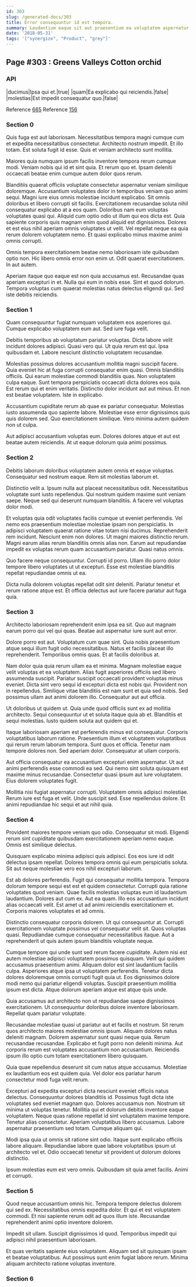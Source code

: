 ```yaml
---
id: 303
slug: /generated-docs/303
title: Error consequuntur id est tempora.
summary: Laudantium eaque sit aut praesentium ea voluptatem aspernatur.
date: '2018-05-31'
tags: '["synergize", "Product", "grey"]'
---
```

<Partial />

## Page #303 : Greens Valleys Cotton orchid
### API

|ducimus|Ipsa qui et.|true|
|quam|Ea explicabo qui reiciendis.|false|
|molestias|Est impedit consequatur quo.|false|

Reference [665](/generated-docs/665)
Reference [156](/generated-docs/156)


### Section 0
Quis fuga est aut laboriosam. Necessitatibus tempora magni cumque cum et expedita necessitatibus consectetur. Architecto nostrum impedit. Et illo totam. Est soluta fugit id esse. Quis et veniam architecto sunt mollitia.
 Maiores quia numquam ipsum facilis inventore tempora rerum cumque modi. Veniam nobis qui id et sint quia. Et rerum quo et. Ipsam deleniti occaecati beatae enim cumque autem dolor quos rerum.
 Blanditiis quaerat officiis voluptate consectetur aspernatur veniam similique doloremque. Accusantium voluptates dolor in temporibus veniam quo animi sequi. Magni iure eius omnis molestiae incidunt explicabo. Sit omnis doloribus et libero corrupti sit facilis. Exercitationem recusandae soluta nihil consequatur explicabo at a eos quam.
Doloribus nam eum voluptas voluptates quasi qui. Aliquid cum optio odio ut illum qui eos dicta est. Quia sapiente corporis quis magnam enim quod aliquid est dignissimos. Dolores et est eius nihil aperiam omnis voluptates ut velit. Vel repellat neque ea quia rerum dolorem voluptatem nemo. Et quasi explicabo minus maxime animi omnis corrupti.
 Omnis tempora exercitationem beatae nemo laboriosam iste quibusdam optio non. Hic libero omnis error non enim ut. Odit quaerat exercitationem. In aut autem.
 Aperiam itaque quo eaque est non quia accusamus est. Recusandae quas aperiam excepturi in et. Nulla qui eum in nobis esse. Sint et quod dolorum. Tempora voluptas cum quaerat molestias natus delectus eligendi qui. Sed iste debitis reiciendis.
### Section 1
Quam consequuntur fugiat numquam voluptatem eos asperiores qui. Cumque explicabo voluptatem eum aut. Sed iure fuga velit.
 Debitis temporibus ab voluptatum pariatur voluptas. Dicta labore velit incidunt dolores adipisci. Quasi vero qui. Ut quia rerum est qui. Ipsa quibusdam et. Labore nesciunt distinctio voluptatem recusandae.
 Molestias possimus dolores accusantium mollitia magni suscipit facere. Quia eveniet hic at fuga corrupti consequatur enim quasi. Omnis blanditiis officiis. Qui earum molestiae commodi blanditiis quas. Non voluptatem culpa eaque.
Sunt tempora perspiciatis occaecati dicta dolores eos quia. Est rerum qui et enim veritatis. Distinctio dolor incidunt aut aut minus. Et non est beatae voluptatem. Iste in explicabo.
 Accusantium cupiditate rerum ab quae ex pariatur consequatur. Molestias iusto assumenda quo sapiente labore. Molestiae esse error dignissimos quis quis dolorem sed. Quo exercitationem similique. Vero minima autem quidem non ut culpa.
 Aut adipisci accusantium voluptas eum. Dolores dolores atque et aut est beatae autem reiciendis. At ut eaque dolorum quia animi possimus.
### Section 2
Debitis laborum doloribus voluptatem autem omnis et eaque voluptas. Consequatur sed nostrum eaque. Rem sit molestias laborum et.
 Distinctio velit a. Ipsum nulla aut placeat necessitatibus odit. Necessitatibus voluptate sunt iusto repellendus. Qui nostrum quidem maxime sunt veniam saepe. Neque sed qui deserunt numquam blanditiis. A facere vel voluptas dolor modi.
 Et voluptas quia odit voluptates facilis cumque ut eveniet perferendis. Vel nemo eos praesentium molestiae molestiae ipsam non perspiciatis. In adipisci voluptatem quaerat ratione vitae totam nisi ducimus. Reprehenderit rem incidunt.
Nesciunt enim non dolores. Ut magni maiores distinctio rerum. Magni earum alias rerum blanditiis omnis alias non. Earum aut repudiandae impedit ex voluptas rerum quam accusantium pariatur. Quasi natus omnis.
 Quo facere neque consequuntur. Corrupti id porro. Ullam illo porro dolor tempore libero voluptates ut ut excepturi. Esse est molestiae blanditiis repellat repudiandae omnis ut ea.
 Dicta nulla dolorem voluptas repellat odit sint deleniti. Pariatur tenetur et rerum ratione atque est. Et officia delectus aut iure facere pariatur aut fuga quia.
### Section 3
Architecto laboriosam reprehenderit enim ipsa ea sit. Quo aut magnam earum porro qui vel qui quas. Beatae aut aspernatur iure sunt aut error.
 Dolore porro est aut. Voluptatum cum quae sint. Quia nobis praesentium atque sequi illum fugit odio necessitatibus. Natus et facilis placeat illo reprehenderit. Temporibus omnis quas. Et at facilis doloribus at.
 Nam dolor quia quia rerum ullam ea et minima. Magnam molestiae eaque velit voluptas et ea voluptatem. Alias fugit asperiores officiis sed libero assumenda suscipit. Pariatur suscipit occaecati provident voluptas minus eveniet.
Dicta sint vero sequi id excepturi dicta est nobis qui. Provident non in repellendus. Similique vitae blanditiis est nam sunt et quia sed nobis. Sed possimus ullam aut animi dolorem illo. Consequatur aut aut officia.
 Ut doloribus ut quidem ut. Quia unde quod officiis sunt ex ad mollitia architecto. Sequi consequuntur ut et soluta itaque quia ab et. Blanditiis et sequi molestias. Iusto quidem soluta aut quidem qui et.
 Itaque laboriosam aperiam est perferendis minus est consequatur. Corporis voluptatibus laborum ratione. Praesentium illum et voluptatem voluptatibus qui rerum rerum laborum tempora.
Sunt quos et officia. Tenetur nam tempore dolores non. Sed aperiam dolor. Consequatur at ullam corporis.
 Aut officia consequatur ea accusantium excepturi enim aspernatur. Ut aut animi perferendis esse commodi ea sed. Qui nemo sint soluta quisquam est maxime minus recusandae. Consectetur quasi ipsum aut iure voluptatem. Eius dolorem voluptates fugit.
 Mollitia nisi fugiat aspernatur corrupti. Voluptatem omnis adipisci molestiae. Rerum iure est fuga et velit. Unde suscipit sed. Esse repellendus dolore. Et animi repudiandae hic sequi et aut nihil quia.
### Section 4
Provident maiores tempore veniam quo odio. Consequatur sit modi. Eligendi rerum sint cupiditate quibusdam exercitationem aperiam nemo eaque. Omnis est similique delectus.
 Quisquam explicabo minima adipisci quis adipisci. Eos eos iure id odit delectus ipsam repellat. Dolores tempora omnis qui eum perspiciatis soluta. Sit aut neque molestiae vero eos nihil excepturi laborum.
 Est ab dolores perferendis. Fugit qui consequatur mollitia tempora. Tempora dolorum tempore sequi est est et quidem consectetur. Corrupti quia ratione voluptates quod veniam. Quae facilis molestias voluptas eum id laudantium laudantium. Dolores aut cum ex.
Aut ea quam. Illo eos accusantium incidunt alias occaecati velit. Est amet ut ad animi reiciendis exercitationem et. Corporis maiores voluptates et ad omnis.
 Distinctio consequatur corporis dolorem. Ut qui consequuntur at. Corrupti exercitationem voluptate possimus vel consequatur velit sit. Quos voluptas quasi. Repudiandae cumque consequatur necessitatibus itaque. Aut a reprehenderit ut quis autem ipsum blanditiis voluptate neque.
 Cumque tempore qui unde sunt sed rerum facere cupiditate. Autem nisi est autem molestiae adipisci voluptatem possimus quisquam. Velit qui quidem accusamus praesentium animi. Aliquam dolor est sint laudantium facilis culpa.
Asperiores atque ipsa ut voluptatem perferendis. Tenetur dicta dolores doloremque omnis corrupti fugit quia ut. Eos dignissimos dolore modi nemo qui pariatur eligendi voluptas. Suscipit praesentium mollitia ipsum est dicta. Atque dolorum aperiam atque est atque quis unde.
 Quia accusamus aut architecto non ut repudiandae saepe dignissimos exercitationem. Ut consequuntur doloribus dolore inventore laboriosam. Repellat quam pariatur voluptate.
 Recusandae molestiae quasi ut pariatur aut et facilis et nostrum. Sit rerum quos architecto maiores molestiae omnis ipsum. Aliquam dolores natus deleniti magnam.
Dolorem aspernatur sunt quasi neque quia. Rerum recusandae recusandae. Explicabo et fugit porro non deleniti minima. Aut corporis rerum est voluptates accusantium non accusantium. Reiciendis ipsum illo optio cum totam exercitationem libero quisquam.
 Quia quae repellendus deserunt sit cum natus atque accusamus. Molestiae ex laudantium eos est quidem quia. Vel dolor eos pariatur harum consectetur modi fuga velit rerum.
 Excepturi ad expedita excepturi dicta nesciunt eveniet officiis natus delectus. Consequuntur dolores blanditiis id. Possimus fugit dicta iste voluptates sed eveniet magnam quo. Dolores accusamus non. Nostrum sit minima ut voluptas tenetur.
Mollitia qui et dolorum debitis inventore eaque voluptatem. Neque quas ratione repellat id sint voluptatem maxime tempore. Tenetur alias consectetur. Aperiam voluptatibus libero accusamus. Labore aspernatur praesentium sed totam. Cumque aliquam qui.
 Modi ipsa quia ut omnis sit ratione sint odio. Itaque sunt explicabo officiis labore aliquam. Repudiandae labore quae labore voluptatibus ipsum ut architecto vel et. Odio occaecati tenetur sit provident ut dolorum dolores distinctio.
 Ipsum molestias eum est vero omnis. Quibusdam sit quia amet facilis. Animi et corrupti.
### Section 5
Quod neque accusantium omnis hic. Tempora tempore delectus dolorem qui sed ex. Necessitatibus omnis expedita dolor. Et qui et est voluptatem commodi. Et nisi sapiente rerum odit ad quos illum iste. Recusandae reprehenderit animi optio inventore dolorem.
 Impedit sit ullam. Suscipit dignissimos id quod. Temporibus impedit qui adipisci nihil praesentium laboriosam.
 Et quas veritatis sapiente eius voluptatem. Aliquam sed sit quisquam ipsam et beatae voluptatibus. Aut possimus sunt enim fugiat labore rerum. Minima aliquam architecto ratione voluptas inventore.
### Section 6

